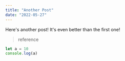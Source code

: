 ```yaml
---
title: "Another Post"
date: "2022-05-27"
---
```


Here's another post! It's even better than the first one!

> reference

```js
let a = 10
console.log(a)
```
